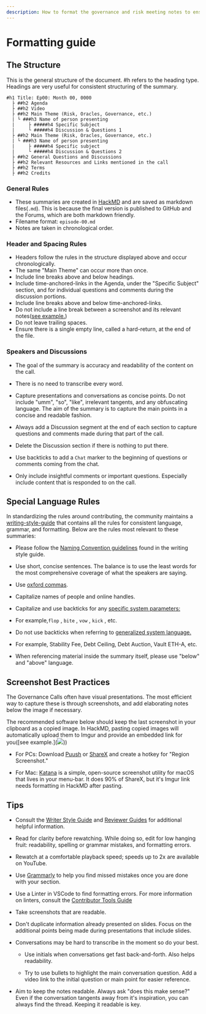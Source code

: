 ```yaml
---
description: How to format the governance and risk meeting notes to ensure good quality notes anyone can follow.
---
```


# Formatting guide

## The Structure

This is the general structure of the document. \#h refers to the heading type. Headings are very useful for consistent structuring of the summary.

```text
#h1 Title: Ep00: Month 00, 0000
  ├ ##h2 Agenda
  ├ ##h2 Video
  ├ ##h2 Main Theme (Risk, Oracles, Governance, etc.)
  | └ ###h3 Name of person presenting
  |     ├ #####h4 Specific Subject
  |     └ #####h4 Discussion & Questions 1
  ├ ##h2 Main Theme (Risk, Oracles, Governance, etc.)
  | └ ###h3 Name of person presenting
  |     ├ #####h4 Specific subject
  |     └ #####h4 Discussion & Questions 2
  ├ ##h2 General Questions and Discussions
  ├ ##h2 Relevant Resources and Links mentioned in the call
  ├ ##h2 Terms
  ├ ##h2 Credits
```

### General Rules

* These summaries are created in [HackMD](https://hackmd.io/) and are saved as markdown files\(`.md`\). This is because the final version is published to GitHub and the Forums, which are both markdown friendly.
* Filename format: `episode-00.md`
* Notes are taken in chronological order.

### Header and Spacing Rules

* Headers follow the rules in the structure displayed above and occur chronologically.
* The same "Main Theme" can occur more than once.
* Include line breaks above and below headings.
* Include time-anchored-links in the Agenda, under the "Specific Subject" section, and for individual questions and comments during the discussion portions.
* Include line breaks above and below time-anchored-links.
* Do not include a line break between a screenshot and its relevant notes\([see example.](https://i.imgur.com/kzV3jcY.png)\)
* Do not leave trailing spaces.
* Ensure there is a single empty line, called a hard-return, at the end of the file.

### Speakers and Discussions

<List>

- The goal of the summary is accuracy and readability of the content on the call.

- There is no need to transcribe every word.

- Capture presentations and conversations as concise points. Do not include "umm", "so", "like", irrelevant tangents, and any obfuscating language. The aim of the summary is to capture the main points in a concise and readable fashion.

- Always add a Discussion segment at the end of each section to capture questions and comments made during that part of the call.

- Delete the Discussion section if there is nothing to put there.

- Use backticks to add a `Chat`  marker to the beginning of questions or comments coming from the chat.

- Only include insightful comments or important questions. Especially include content that is responded to on the call.
  
</List>

## Special Language Rules

In standardizing the rules around contributing, the community maintains a [writing-style-guide](https://community-development.makerdao.com/contributing/style-guide) that contains all the rules for consistent language, grammar, and formatting. Below are the rules most relevant to these summaries:

<List>

- Please follow the [Naming Convention guidelines](https://github.com/ryancreatescopy/community/tree/203253ec20549aa3667729d5b12a0ee7c5834bde/contributing/contributing/style-guide/README.md#naming-conventions) found in the writing style guide.

- Use short, concise sentences. The balance is to use the least words for the most comprehensive coverage of what the speakers are saying.

- Use [oxford commas](https://en.wikipedia.org/wiki/Serial_comma).

- Capitalize names of people and online handles.

- Capitalize and use backticks for any [specific system parameters:](https://docs.makerdao.com/other-documentation/system-glossary)

- For example,`flop` , `bite` , `vow` , `kick` , etc.

- Do not use backticks when referring to [generalized system language.](https://community-development.makerdao.com/makerdao-mcd-faqs/faqs/glossary)

- For example, Stability Fee, Debt Ceiling, Debt Auction, Vault ETH-A, etc.

- When referencing material inside the summary itself, please use "below" and "above" language.

</List>

## Screenshot Best Practices

The Governance Calls often have visual presentations. The most efficient way to capture these is through screenshots, and add elaborating notes below the image if necessary. 

The recommended software below should keep the last screenshot in your clipboard as a copied image. In HackMD, pasting copied images will automatically upload them to Imgur and provide an embedded link for you\(\[see example.\]\(![](https://i.imgur.com/nNBR9UT.png)\)\)

<List>

- For PCs: Download [Puush](https://puush.me/) or [ShareX](https://getsharex.com/) and create a hotkey for "Region Screenshot."

-  For Mac: [Katana](https://github.com/bluegill/katana) is a simple, open-source screenshot utility for macOS that lives in your menu-bar. It does 90% of ShareX, but it's Imgur link needs formatting in HackMD after pasting.

</List>

<List>
  
## Tips

- Consult the [Writer Style Guide](https://github.com/ryancreatescopy/community/tree/203253ec20549aa3667729d5b12a0ee7c5834bde/contributing/contributing/style-guide.md) and [Reviewer Guides](https://github.com/ryancreatescopy/community/tree/203253ec20549aa3667729d5b12a0ee7c5834bde/contributing/contributing/reviewer-guide.md) for additional helpful information.

- Read for clarity before rewatching. While doing so, edit for low hanging fruit: readability, spelling or grammar mistakes, and formatting errors.

- Rewatch at a comfortable playback speed; speeds up to 2x are available on YouTube.

- Use [Grammarly](https://app.grammarly.com/) to help you find missed mistakes once you are done with your section.

- Use a Linter in VSCode to find formatting errors. For more information on linters, consult the [Contributor Tools Guide](https://github.com/ryancreatescopy/community/tree/203253ec20549aa3667729d5b12a0ee7c5834bde/contributing/contributing/contributor-tools/README.md#VSCode)

- Take screenshots that are readable.

- Don't duplicate information already presented on slides. Focus on the additional points being made during presentations that include slides.

- Conversations may be hard to transcribe in the moment so do your best.
  
  - Use initials when conversations get fast back-and-forth. Also helps readability.
  
  - Try to use bullets to highlight the main conversation question. Add a video link to the initial question or main point for easier reference.

- Aim to keep the notes readable. Always ask "does this make sense?" Even if the conversation tangents away from it's inspiration, you can always find the thread. Keeping it readable is key.

</List>
